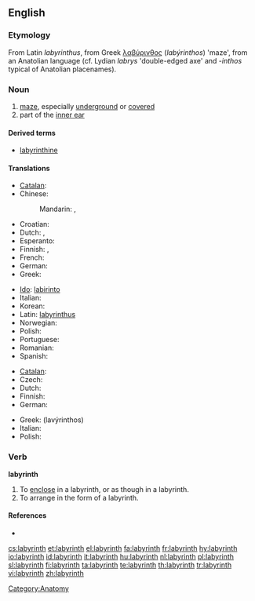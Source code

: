 {{also|Labyrinth}}
==English==
{{wikipedia}}

===Etymology===
From Latin ''labyrinthus'', from Greek [[λαβύρινθος]] (''labýrinthos'') 'maze', from an Anatolian language (cf. Lydian ''labrys'' 'double-edged axe' and -''inthos'' typical of Anatolian placenames).

===Noun===
{{en-noun}}

# [[maze]], especially [[underground]] or [[covered]]
# part of the [[inner ear]]

====Derived terms====
* [[labyrinthine]]

====Translations====
{{trans-top|maze}}
* [[Catalan]]: {{t|ca|laberint|m}}
* Chinese:
*: Mandarin: {{t-|cmn|迷宮|sc=Hani}}, {{t|cmn|迷宫|tr=mígōng|sc=Hani}}
* Croatian: {{t-|hr|labirint}}
* Dutch: {{t+|nl|doolhof|m}}, {{t+|nl|labyrint|n}}
* Esperanto: {{t-|eo|labirinto|xs=Esperanto}}
* Finnish: {{t+|fi|labyrintti}}, {{t+|fi|sokkelo}}
* French: {{t+|fr|labyrinthe|m}}
* German: {{t+|de|Labyrinth|n}}
* Greek: {{t+|el|λαβύρινθος|m|tr=lavirinthos}}
{{trans-mid}}
* [[Ido]]: [[labirinto]]
* Italian: {{t+|it|labirinto|m}}
* Korean: {{t-|ko|미로|sc=Hang}}
* Latin: [[labyrinthus]]
* Norwegian: {{t+|no|labyrint|m}}
* Polish: {{t+|pl|labirynt|m}}
* Portuguese: {{t+|pt|labirinto|m}}
* Romanian: {{t-|ro|labirint}}
* Spanish: {{t+|es|laberinto|m}}
{{trans-bottom}}

{{trans-top|part of inner ear}}
* [[Catalan]]: {{t|ca|laberint|m}}
* Czech: {{t-|cs|labyrint|m}}
* Dutch: {{t+|nl|labyrint|n}}
* Finnish: {{t+|fi|labyrintti}}
* German: {{t+|de|Labyrinth|n}}
{{trans-mid}}
* Greek: {{t+|el|λαβύρινθος|m}} (lavýrinthos)
* Italian: {{t+|it|labirinto|m}}
* Polish: {{t-|pl|błędnik|m}}
{{trans-bottom}}

===Verb===
'''labyrinth'''

# To [[enclose]] in a labyrinth, or as though in a labyrinth.
# To arrange in the form of a labyrinth.

====References====
* {{R:OED2}}

[[Category:Anatomy]]

[[cs:labyrinth]]
[[et:labyrinth]]
[[el:labyrinth]]
[[fa:labyrinth]]
[[fr:labyrinth]]
[[hy:labyrinth]]
[[io:labyrinth]]
[[id:labyrinth]]
[[it:labyrinth]]
[[hu:labyrinth]]
[[nl:labyrinth]]
[[pl:labyrinth]]
[[sl:labyrinth]]
[[fi:labyrinth]]
[[ta:labyrinth]]
[[te:labyrinth]]
[[th:labyrinth]]
[[tr:labyrinth]]
[[vi:labyrinth]]
[[zh:labyrinth]]